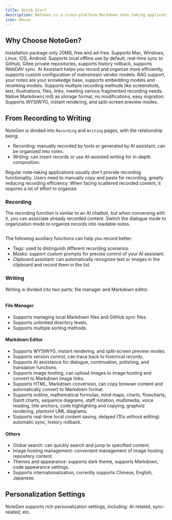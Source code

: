 ```yaml
---
title: Quick Start
description: NoteGen is a cross-platform Markdown note-taking application that aims to use AI to bridge recording and writing, organizing fragmented knowledge into readable notes.
icon: House
---
```



## Why Choose NoteGen?

<Cards>
  <Card title="Lightweight">Installation package only 20MB, free and ad-free.</Card>
  <Card title="Cross-platform">Supports Mac, Windows, Linux, iOS, Android.</Card>
  <Card title="Sync">Supports local offline use by default, real-time sync to GitHub, Gitee private repositories, supports history rollback, supports WebDAV sync.</Card>
  <Card title="AI">AI Assistant helps you record and organize more efficiently, supports custom configuration of mainstream vendor models.</Card>
  <Card title="RAG">RAG support, your notes are your knowledge base, supports embedding models and reranking models.</Card>
  <Card title="Recording">Supports multiple recording methods like screenshots, text, illustrations, files, links, meeting various fragmented recording needs.</Card>
  <Card title="Markdown">Native Markdown(.md) as storage format, no modifications, easy migration.</Card>
  <Card title="WYSIWYG">Supports WYSIWYG, instant rendering, and split-screen preview modes.</Card>
</Cards>

## From Recording to Writing

NoteGen is divided into `Recording` and `Writing` pages, with the relationship being:

- Recording: manually recorded by tools or generated by AI assistant, can be organized into notes.
- Writing: can insert records or use AI-assisted writing for in-depth composition.

<Callout title="Tip">
  Regular note-taking applications usually don't provide recording functionality. Users need to manually copy and paste for recording, greatly reducing recording efficiency. When facing scattered recorded content, it requires a lot of effort to organize.
</Callout>

### Recording

The recording function is similar to an AI chatbot, but when conversing with it, you can associate already recorded content. Switch the dialogue mode to organization mode to organize records into readable notes.

<Image width="0" height="0" src="https://s2.loli.net/2025/08/07/rCBjgvxISDi4q8Y.png" />

The following auxiliary functions can help you record better:

- Tags: used to distinguish different recording scenarios.
- Masks: support custom prompts for precise control of your AI assistant.
- Clipboard assistant: can automatically recognize text or images in the clipboard and record them in the list.

### Writing

Writing is divided into two parts: file manager and Markdown editor.

<Image width="0" height="0" src="https://s2.loli.net/2025/08/07/CrDGsn4TkI8OFal.png" />

#### File Manager

- Supports managing local Markdown files and GitHub sync files.
- Supports unlimited directory levels.
- Supports multiple sorting methods.

#### Markdown Editor

- Supports WYSIWYG, instant rendering, and split-screen preview modes.
- Supports version control, can trace back to historical records.
- Supports AI assistance for dialogue, continuation, polishing, and translation functions.
- Supports image hosting, can upload images to image hosting and convert to Markdown image links.
- Supports HTML, Markdown conversion, can copy browser content and automatically convert to Markdown format.
- Supports outline, mathematical formulas, mind maps, charts, flowcharts, Gantt charts, sequence diagrams, staff notation, multimedia, voice reading, title anchors, code highlighting and copying, graphviz rendering, plantuml UML diagrams.
- Supports real-time local content saving, delayed (10s without editing) automatic sync, history rollback.

#### Others

- Global search: can quickly search and jump to specified content.
- Image hosting management: convenient management of image hosting repository content.
- Themes and appearance: supports dark theme, supports Markdown, code appearance settings.
- Supports internationalization, currently supports Chinese, English, Japanese.

## Personalization Settings

NoteGen supports rich personalization settings, including: AI-related, sync-related, etc.

<Image width="0" height="0" src="https://s2.loli.net/2025/08/07/lfacewWk2BEDsNU.png" />
